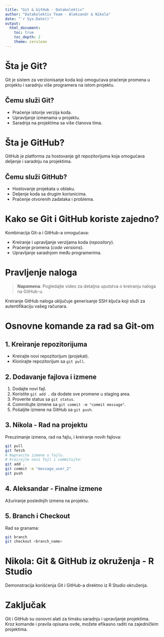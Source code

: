 ```yaml
---
title: "Git & GitHub - Datakolektiv"
author: "Datakolektiv Team - Aleksandr & Nikola"
date: "`r Sys.Date()`"
output:
  html_document:
    toc: true
    toc_depth: 2
    theme: cerulean
---
```


# Šta je Git?

Git je sistem za verzionisanje koda koji omogućava praćenje promena u projektu i saradnju više programera na istom projektu.

## Čemu služi Git?

- Praćenje istorije verzija koda.
- Upravljanje izmenama u projektu.
- Saradnja na projektima sa više članova tima.

# Šta je GitHub?

GitHub je platforma za hostovanje git repozitorijuma koja omogućava deljenje i saradnju na projektima.

## Čemu služi GitHub?

- Hostovanje projekata u oblaku.
- Deljenje koda sa drugim korisnicima.
- Praćenje otvorenih zadataka i problema.

# Kako se Git i GitHub koriste zajedno?

Kombinacija Git-a i GitHub-a omogućava:

- Kreiranje i upravljanje verzijama koda (*repository*).
- Praćenje promena (*code versions*).
- Upravljanje saradnjom među programerima.

# Pravljenje naloga

> **Napomena**: Pogledajte video za detaljna uputstva o kreiranju naloga na GitHub-u.

Kreiranje GitHub naloga uključuje generisanje SSH ključa koji služi za autentifikaciju vašeg računara.

# Osnovne komande za rad sa Git-om

## 1. Kreiranje repozitorijuma

- Kreirajte novi repozitorijum (projekat).
- Klonirajte repozitorijum sa `git pull`.

## 2. Dodavanje fajlova i izmene

1. Dodajte novi fajl.
2. Koristite `git add .` da dodate sve promene u staging area.
3. Proverite status sa `git status`.
4. Commitujte izmene sa `git commit -m "commit message"`.
5. Pošaljite izmene na GitHub sa `git push`.

## 3. Nikola - Rad na projektu

Preuzimanje izmena, rad na fajlu, i kreiranje novih fajlova:

```bash
git pull
git fetch
# Napravite izmene u fajlu.
# Kreirajte novi fajl i commitujte:
git add .
git commit -m "message_user_2"
git push
```

## 4. Aleksandar - Finalne izmene

Ažuriranje poslednjih izmena na projektu.

## 5. Branch i Checkout

Rad sa granama:

```bash
git branch
git checkout <branch_name> 
```

# Nikola: Git & GitHub iz okruženja - R Studio

Demonstracija korišćenja Git i GitHub-a direktno iz R Studio okruženja.

# Zaključak

Git i GitHub su osnovni alati za timsku saradnju i upravljanje projektima. Kroz komande i pravila opisana ovde, možete efikasno raditi na zajedničkim projektima.
